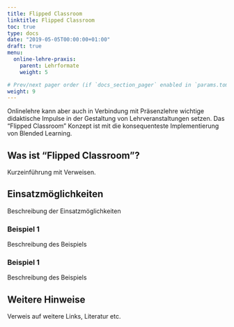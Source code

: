 ```yaml
---
title: Flipped Classroom
linktitle: Flipped Classroom
toc: true
type: docs
date: "2019-05-05T00:00:00+01:00"
draft: true
menu:
  online-lehre-praxis:
    parent: Lehrformate
    weight: 5

# Prev/next pager order (if `docs_section_pager` enabled in `params.toml`)
weight: 9
---
```


Onlinelehre kann aber auch in Verbindung mit Präsenzlehre wichtige didaktische Impulse in der Gestaltung von Lehrveranstaltungen setzen. Das "Flipped Classroom" Konzept ist mit die konsequenteste Implementierung von Blended Learning.

## Was ist "Flipped Classroom"?

Kurzeinführung mit Verweisen.


## Einsatzmöglichkeiten

Beschreibung der Einsatzmöglichkeiten

### Beispiel 1

Beschreibung des Beispiels

### Beispiel 1

Beschreibung des Beispiels

## Weitere Hinweise

Verweis auf weitere Links, Literatur etc.